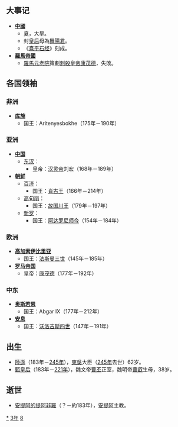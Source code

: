 {{yearTOC|183|东汉'''[[光和|光和]]六年'''}}

== 大事记 ==
* '''[[中國|中國]]'''
** 夏，大旱。
** 封[[靈思皇后|皇后]]母為[[舞陽君|舞陽君]]。
** 《[[熹平石经|熹平石经]]》刻成。
* '''[[羅馬帝國|羅馬帝國]]'''
** [[羅馬元老院|羅馬元老院]]策劃[[刺殺|刺殺]][[羅馬皇帝|皇帝]][[康茂德|康茂德]]，失敗。

== 各国领袖 ==
=== 非洲 ===
*'''[[库施|库施]]'''
**国王：Aritenyesbokhe（175年－190年）

=== 亚洲 ===
*'''[[中国|中国]]'''
**[[东汉|东汉]]：
***皇帝：[[汉灵帝|汉灵帝]]刘宏（168年－189年）
*'''[[朝鲜民主主义人民共和国|朝鲜]]'''
**[[百濟|百济]]：
***国王：[[肖古王|肖古王]]（166年－214年）
**[[高句丽|高句丽]]：
***国王：[[故国川王|故国川王]]（179年－197年）
**[[新罗|新罗]]：
***国王：[[阿达罗尼师今|阿达罗尼师今]]（154年－184年）

=== 欧洲 ===
*'''[[高加索伊比利亞王國|高加索伊比里亚]]'''
**国王：[[法斯曼三世|法斯曼三世]]（145年－185年）
*'''[[羅馬帝國|罗马帝国]]'''
**皇帝：[[康茂德|康茂德]]（177年－192年）

=== 中东 ===
*'''[[奥斯若恩|奥斯若恩]]'''
**国王：Abgar IX（177年－212年）
*'''[[安息_(国家)|安息]]''' 
**国王：[[沃洛吉斯四世|沃洛吉斯四世]]（147年－191年）

== 出生 ==
* [[陸遜|陸遜]]（183年－[[245年|245年]]），[[孫吳|東吳]]大臣（[[245年|245年]]去世）62岁。
* [[文昭甄皇后|甄皇后]]（183年－[[221年|221年]]），魏文帝[[曹丕|曹丕]]正室，魏明帝[[曹叡|曹叡]]生母，38岁。

== 逝世 ==
{{Wikisource year mention}}
*[[安提阿的提阿非羅|安提阿的提阿非羅]]（？－約183年），[[安提阿|安提阿]]主教。

[[Category:183年|*]]
[[Category:180年代|3年]]
[[Category:2世纪各年|8]]